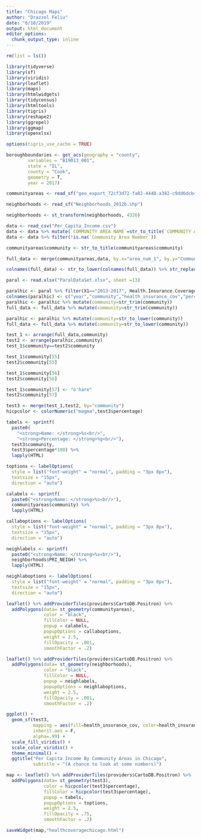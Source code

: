 ```yaml
---
title: "Chicago Maps"
author: "Drazzel Feliu"
date: "6/18/2019"
output: html_document
editor_options: 
  chunk_output_type: inline
---
```


```r
rm(list = ls())

library(tidyverse)
library(sf)
library(viridis)
library(leaflet)
library(maps)
library(htmlwidgets)
library(tidycensus)
library(htmltools)
library(tigris)
library(reshape2)
library(ggrepel)
library(ggmap)
library(openxlsx)

options(tigris_use_cache = TRUE)
```

```r
boroughboundaries <- get_acs(geography = "county",
        variables = "B19013_001",
        state = "IL",
        county = "Cook",
        geometry = T,
        year = 2017)

communityareas <- read_sf("geo_export_72cf3d72-fa82-4448-a382-c9dd6dcb4fd2.shp")

neighborhoods <- read_sf("Neighborhoods_2012b.shp")

neighborhoods <- st_transform(neighborhoods, 4326)

data <- read_csv("Per_Capita_Income.csv")
data <- data %>% mutate(`COMMUNITY AREA NAME`=str_to_title(`COMMUNITY AREA NAME`))
data <- data %>% filter(!is.na(`Community Area Number`))

communityareas$community <- str_to_title(communityareas$community)

full_data <- merge(communityareas,data, by.x="area_num_1", by.y="Community Area Number")

colnames(full_data) <- str_to_lower(colnames(full_data)) %>% str_replace_all(.," ","_")
```

```r
paral <- read.xlsx("ParalDataSet.xlsx", sheet =13)

paralhic <- paral %>% filter(X1=="2013-2017", Health.Insurance.Coverage=="Percent Insured")
colnames(paralhic) <- c("year","community","health_insurance_cov","percentage")
paralhic <- paralhic %>% mutate(community=str_trim(community))
full_data <- full_data %>% mutate(community=str_trim(community))

paralhic <- paralhic %>% mutate(community=str_to_lower(community))
full_data <- full_data %>% mutate(community=str_to_lower(community))

test_1 <- arrange(full_data,community)
test2 <- arrange(paralhic,community)
test_1$community==test2$community

test_1$community[55]
test2$community[55]

test_1$community[56]
test2$community[56]

test_1$community[57] <- "o'hare"
test2$community[57]

test3 <- merge(test_1,test2, by="community")
hicpcolor <- colorNumeric("magma",test3$percentage)

tabels <- sprintf(
  paste0(
    "<strong>Name: </strong>%s<br/>",
    "<strong>Percentage: </strong>%g<br/>"),
  test3$community,
  test3$percentage*100) %>% 
  lapply(HTML)

toptions <- labelOptions(
  style = list("font-weight" = "normal", padding = "3px 8px"),
  textsize = "15px",
  direction = "auto")
```


```r
calabels <- sprintf(
  paste0("<strong>Name: </strong>%s<br/>"),
  communityareas$community) %>% 
  lapply(HTML)

callaboptions <- labelOptions(
  style = list("font-weight" = "normal", padding = "3px 8px"),
  textsize = "15px",
  direction = "auto")

neighlabels <- sprintf(
  paste0("<strong>Name: </strong>%s<br/>"),
  neighborhoods$PRI_NEIGH) %>% 
  lapply(HTML)

neighlaboptions <- labelOptions(
  style = list("font-weight" = "normal", padding = "3px 8px"),
  textsize = "15px",
  direction = "auto")
```

```r
leaflet() %>% addProviderTiles(providers$CartoDB.Positron) %>% 
  addPolygons(data= st_geometry(communityareas),
              color = "black",
              fillColor = NULL,
              popup = calabels,
              popupOptions = callaboptions,
              weight = 2.5,
              fillOpacity = .001,
              smoothFactor = .2)
```


```r
leaflet() %>% addProviderTiles(providers$CartoDB.Positron) %>% 
  addPolygons(data= st_geometry(neighborhoods),
              color = "black",
              fillColor = NULL,
              popup = neighlabels,
              popupOptions = neighlaboptions,
              weight = 2.5,
              fillOpacity = .001,
              smoothFactor = .2)

```


```r
ggplot() + 
  geom_sf(test3,
          mapping = aes(fill=health_insurance_cov, color=health_insurance_cov),
          inherit.aes = F,
          alpha=.99) + 
  scale_fill_viridis() + 
  scale_color_viridis() +
  theme_minimal() + 
  ggtitle("Per Capita Income By Community Areas in Chicago",
          subtitle = "(A chance to look at some numbers)")
```

```r
map <- leaflet() %>% addProviderTiles(providers$CartoDB.Positron) %>% 
  addPolygons(data= st_geometry(test3),
              color = hicpcolor(test3$percentage),
              fillColor = hicpcolor(test3$percentage),
              popup = tabels,
              popupOptions = toptions,
              weight = 2.5,
              fillOpacity = .75,
              smoothFactor = .2)

saveWidget(map,"healthcoveragechicago.html")
```


